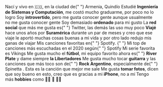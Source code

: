 <TextWithEmoji emoji="🏠">
  Nací y vivo en 🇨🇴, en la ciudad de{" "}
  <Link href="https://goo.gl/maps/NGpchAb1PBkR9aQF9">Armenia, Quindío</Link>
</TextWithEmoji>
<TextWithEmoji emoji="📚">
  Estudié <strong>Ingeniería de Sistemas y Computación</strong>, me costó mucho graduarme,
  por poco no lo logro
</TextWithEmoji>
<TextWithEmoji emoji="🤔">
  Soy <strong>introvertido</strong>, pero me gusta conocer gente aunque usualmente no me
  gusta conocer gente
</TextWithEmoji>
<TextWithEmoji emoji="🤷‍♂️">
  Soy demasiado <strong>ordenado</strong> para mi gusto
</TextWithEmoji>
<TextWithEmoji emoji="📱">
  La <strong>red social</strong> que más me gusta es{" "}
  <Link href="https://twitter.com/diegofrayo">Twitter,</Link> las demás las uso muy poco
</TextWithEmoji>
<TextWithEmoji emoji="🌍">
  <strong>Viajé</strong> hace unos años por <strong>Suramérica</strong> durante un par de
  meses y creo que ese viaje le aportó muchas cosas buenas a mi vida y por otro lado
  redujo mis ganas de viajar
</TextWithEmoji>
<TextWithEmoji emoji="🎶">
  Mis canciones favoritas en{" "}
  <Link href="https://open.spotify.com/playlist/2iSnWl4KZ7znS5gzBDurYN?si=4mNoMmK6T1alQbXZP-QilQ">
    Spotify.
  </Link>{" "}
  Mi top de canciones más escuchadas en el 2020 según{" "}
  <Link href="https://open.spotify.com/playlist/37i9dQZF1EM1nsROE2cRZE?si=idAiJNb5SL-nVpnDDckW_w">
    Spotify
  </Link>
</TextWithEmoji>
<TextWithEmoji emoji="🎬">
  Mi serie favorita es <Link href="https://www.netflix.com/title/70301870">Vikings</Link>
</TextWithEmoji>
<TextWithEmoji emoji="⚽">
  Me gusta mucho el <strong>fútbol</strong>, mi equipo favorito ahora es{" "}
  <strong>River Plate</strong> y dame siempre <strong>la Libertadores</strong>
</TextWithEmoji>
<TextWithEmoji emoji="🎸">
  Me gusta mucho tocar <strong>guitarra</strong> y las canciones que más toco son de{" "}
  <strong>Rock Argentino</strong>, especialmente de{" "}
  <Link href="https://open.spotify.com/playlist/31SXdwCzbsC2j0HdAEXMwA?si=oQTNbKgMRRG9eOwhE7xp4Q">
    Spinetta
  </Link>
  . Esta es la <Link href="https://open.spotify.com/track/0BY5HwsqIojR8HBmOtr8Qd?si=6u90Qb25TXu0VTgAmqXJdw">
    canción
  </Link> que mejor me sale
</TextWithEmoji>
<TextWithEmoji emoji="📸">
  Me gusta <strong>tomar fotos</strong>, dicen que soy bueno en esto, creo que es gracias
  a mi <strong>iPhone</strong>, no a mí
</TextWithEmoji>
<TextWithEmoji emoji="😁">
  Tengo más <strong>hobbies</strong> como 👨‍🍳 🏓 🏃‍♂️
</TextWithEmoji>
